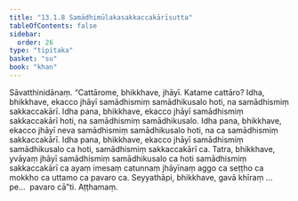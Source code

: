 ```yaml
---
title: "13.1.8 Samādhimūlakasakkaccakārīsutta"
tableOfContents: false
sidebar:
  order: 26
type: "tipitaka"
basket: "su"
book: "khan"
---
```



<DynamicBreadcrumb />

<Division number="669" book="khan" bookNo="13" page="227">

<Paragraph number="1294" book="khan">
Sāvatthinidānaṃ. “Cattārome, bhikkhave, jhāyī. Katame cattāro? Idha, bhikkhave, ekacco jhāyī samādhismiṃ samādhikusalo hoti, na samādhismiṃ sakkaccakārī. Idha pana, bhikkhave, ekacco jhāyī samādhismiṃ sakkaccakārī hoti, na samādhismiṃ samādhikusalo. Idha pana, bhikkhave, ekacco jhāyī neva samādhismiṃ samādhikusalo hoti, na ca samādhismiṃ sakkaccakārī. Idha pana, bhikkhave, ekacco jhāyī samādhismiṃ samādhikusalo ca hoti, samādhismiṃ sakkaccakārī ca. Tatra, bhikkhave, yvāyaṃ jhāyī samādhismiṃ samādhikusalo ca hoti samādhismiṃ sakkaccakārī ca ayaṃ imesaṃ catunnaṃ jhāyīnaṃ aggo ca seṭṭho ca mokkho ca uttamo ca pavaro ca. Seyyathāpi, bhikkhave, gavā khīraṃ …pe…  pavaro cā”ti.

</Paragraph>
</Division>

<Paragraph number="1295" type="center" book="khan">
Aṭṭhamaṃ.
</Paragraph>